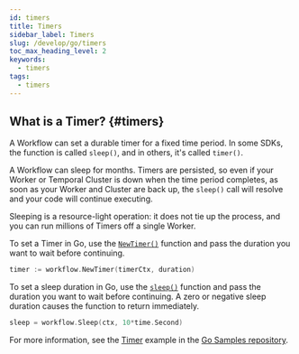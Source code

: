 ```yaml
---
id: timers
title: Timers
sidebar_label: Timers
slug: /develop/go/timers
toc_max_heading_level: 2
keywords:
  - timers
tags:
  - timers
---
```


## What is a Timer? {#timers}

A Workflow can set a durable timer for a fixed time period.
In some SDKs, the function is called `sleep()`, and in others, it's called `timer()`.

A Workflow can sleep for months.
Timers are persisted, so even if your Worker or Temporal Cluster is down when the time period completes, as soon as your Worker and Cluster are back up, the `sleep()` call will resolve and your code will continue executing.

Sleeping is a resource-light operation: it does not tie up the process, and you can run millions of Timers off a single Worker.

To set a Timer in Go, use the [`NewTimer()`](https://pkg.go.dev/go.temporal.io/sdk/workflow#NewTimer) function and pass the duration you want to wait before continuing.

```go
timer := workflow.NewTimer(timerCtx, duration)
```

To set a sleep duration in Go, use the [`sleep()`](https://pkg.go.dev/go.temporal.io/sdk/workflow#Sleep) function and pass the duration you want to wait before continuing.
A zero or negative sleep duration causes the function to return immediately.

```go
sleep = workflow.Sleep(ctx, 10*time.Second)
```

For more information, see the [Timer](https://github.com/temporalio/samples-go/tree/main/timer) example in the [Go Samples repository](https://github.com/temporalio/samples-go).
